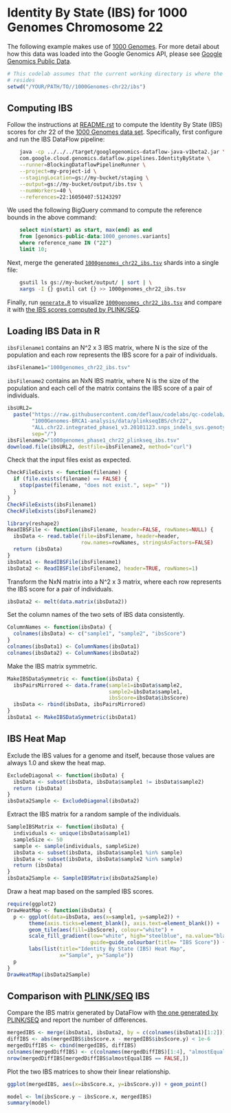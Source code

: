 <!-- Copyright 2014 Google Inc. All rights reserved. -->

<!-- Licensed under the Apache License, Version 2.0 (the "License"); -->
<!-- you may not use this file except in compliance with the License. -->
<!-- You may obtain a copy of the License at -->

<!--     http://www.apache.org/licenses/LICENSE-2.0 -->

<!-- Unless required by applicable law or agreed to in writing, software -->
<!-- distributed under the License is distributed on an "AS IS" BASIS, -->
<!-- WITHOUT WARRANTIES OR CONDITIONS OF ANY KIND, either express or implied. -->
<!-- See the License for the specific language governing permissions and -->
<!-- limitations under the License. -->

# Identity By State (IBS) for 1000 Genomes Chromosome 22

The following example makes use of [1000
Genomes](https://cloud.google.com/genomics/data/1000-genomes). For more detail
about how this data was loaded into the Google Genomics API, please see [Google
Genomics Public Data](https://cloud.google.com/genomics/data/1000-genomes).

```r
# This codelab assumes that the current working directory is where the Rmd file
# resides
setwd("/YOUR/PATH/TO//1000Genomes-chr22/ibs")
```

## Computing IBS

Follow the instructions at [README.rst](../../../README.rst) to compute the
Identity By State (IBS) scores for chr 22 of the [1000 Genomes data
set](https://cloud.google.com/genomics/data/1000-genomes). Specifically, first
configure and run the IBS DataFlow pipeline:

```sh
    java -cp ../../../target/googlegenomics-dataflow-java-v1beta2.jar \
    com.google.cloud.genomics.dataflow.pipelines.IdentityByState \
    --runner=BlockingDataflowPipelineRunner \
    --project=my-project-id \
    --stagingLocation=gs://my-bucket/staging \
    --output=gs://my-bucket/output/ibs.tsv \
    --numWorkers=40 \
    --references=22:16050407:51243297
```

We used the following BigQuery command to compute the reference bounds in the
above command:

```sql
    select min(start) as start, max(end) as end
    from [genomics-public-data:1000_genomes.variants]
    where reference_name IN ("22")
    limit 10;
```

Next, merge the generated
[`1000genomes_chr22_ibs.tsv`](1000genomes_chr22_ibs.tsv) shards into a single
file:

```sh
    gsutil ls gs://my-bucket/output/ | sort | \
    xargs -I {} gsutil cat {} >> 1000genomes_chr22_ibs.tsv
```

Finally, run [`generate.R`](generate.R) to visualize
[`1000genomes_chr22_ibs.tsv`](1000genomes_chr22_ibs.tsv) and compare it with
[the IBS scores computed by
PLINK/SEQ](https://raw.githubusercontent.com/deflaux/codelabs/qc-codelab/R/1000Genomes-BRCA1-analysis/data/plinkseqIBS/chr22/ALL.chr22.integrated_phase1_v3.20101123.snps_indels_svs.genotypes.ibs).

## Loading IBS Data in R

`ibsFilename1` contains an N^2 x 3 IBS matrix, where N is the size of the
population and each row represents the IBS score for a pair of individuals.

```r
ibsFilename1="1000genomes_chr22_ibs.tsv"
```

`ibsFilename2` contains an NxN IBS matrix, where N is the size of the population
and each cell of the matrix contains the IBS score of a pair of individuals.

```r
ibsURL2=
  paste("https://raw.githubusercontent.com/deflaux/codelabs/qc-codelab/R",
        "1000Genomes-BRCA1-analysis/data/plinkseqIBS/chr22",
        "ALL.chr22.integrated_phase1_v3.20101123.snps_indels_svs.genotypes.ibs",
        sep="/")
ibsFilename2="1000genomes_phase1_chr22_plinkseq_ibs.tsv"
download.file(ibsURL2, destfile=ibsFilename2, method="curl")
```

Check that the input files exist as expected.

```r
CheckFileExists <- function(filename) {
  if (file.exists(filename) == FALSE) {
    stop(paste(filename, "does not exist.", sep=" "))
  }
}
CheckFileExists(ibsFilename1)
CheckFileExists(ibsFilename2)
```

```r
library(reshape2)
ReadIBSFile <- function(ibsFilename, header=FALSE, rowNames=NULL) {
  ibsData <- read.table(file=ibsFilename, header=header,
                        row.names=rowNames, stringsAsFactors=FALSE)
  return (ibsData)
}
ibsData1 <- ReadIBSFile(ibsFilename1)
ibsData2 <- ReadIBSFile(ibsFilename2, header=TRUE, rowNames=1)
```

Transform the NxN matrix into a N^2 x 3 matrix, where each row represents the
IBS score for a pair of individuals.

```r
ibsData2 <- melt(data.matrix(ibsData2))
```

Set the column names of the two sets of IBS data consistently.

```r
ColumnNames <- function(ibsData) {
  colnames(ibsData) <- c("sample1", "sample2", "ibsScore")
}
colnames(ibsData1) <- ColumnNames(ibsData1)
colnames(ibsData2) <- ColumnNames(ibsData2)
```

Make the IBS matrix symmetric.

```r
MakeIBSDataSymmetric <- function(ibsData) {
  ibsPairsMirrored <- data.frame(sample1=ibsData$sample2,
                                 sample2=ibsData$sample1,
                                 ibsScore=ibsData$ibsScore)
  ibsData <- rbind(ibsData, ibsPairsMirrored)
}
ibsData1 <- MakeIBSDataSymmetric(ibsData1)
```

## IBS Heat Map

Exclude the IBS values for a genome and itself, because those values are always
1.0 and skew the heat map.

```r
ExcludeDiagonal <- function(ibsData) {
  ibsData <- subset(ibsData, ibsData$sample1 != ibsData$sample2)
  return (ibsData)
}
ibsData2Sample <- ExcludeDiagonal(ibsData2)
```

Extract the IBS matrix for a random sample of the individuals.

```r
SampleIBSMatrix <- function(ibsData) {
  individuals <- unique(ibsData$sample1)
  sampleSize <- 50
  sample <- sample(individuals, sampleSize)
  ibsData <- subset(ibsData, ibsData$sample1 %in% sample)
  ibsData <- subset(ibsData, ibsData$sample2 %in% sample)
  return (ibsData)
}
ibsData2Sample <- SampleIBSMatrix(ibsData2Sample)
```

Draw a heat map based on the sampled IBS scores.

```r
require(ggplot2)
DrawHeatMap <- function(ibsData) {
  p <- ggplot(data=ibsData, aes(x=sample1, y=sample2)) +
       theme(axis.ticks=element_blank(), axis.text=element_blank()) +
       geom_tile(aes(fill=ibsScore), colour="white") +
       scale_fill_gradient(low="white", high="steelblue", na.value="black",
                           guide=guide_colourbar(title= "IBS Score")) +
       labs(list(title="Identity By State (IBS) Heat Map",
                 x="Sample", y="Sample"))
  p
}
DrawHeatMap(ibsData2Sample)
```

## Comparison with [PLINK/SEQ](https://atgu.mgh.harvard.edu/plinkseq/) IBS

Compare the IBS matrix generated by DataFlow with [the one generated by
PLINK/SEQ](https://raw.githubusercontent.com/deflaux/codelabs/qc-codelab/R/1000Genomes-BRCA1-analysis/data/plinkseqIBS/chr22/ALL.chr22.integrated_phase1_v3.20101123.snps_indels_svs.genotypes.ibs)
and report the number of differences.

```r
mergedIBS <- merge(ibsData1, ibsData2, by = c(colnames(ibsData1)[1:2]))
diffIBS <- abs(mergedIBS$ibsScore.x - mergedIBS$ibsScore.y) < 1e-6
mergedDiffIBS <- cbind(mergedIBS, diffIBS)
colnames(mergedDiffIBS) <- c(colnames(mergedDiffIBS)[1:4], "almostEqualIBS")
nrow(mergedDiffIBS[mergedDiffIBS$almostEqualIBS == FALSE,])
```

Plot the two IBS matrices to show their linear relationship.

```r
ggplot(mergedIBS, aes(x=ibsScore.x, y=ibsScore.y)) + geom_point()
```

```r
model <- lm(ibsScore.y ~ ibsScore.x, mergedIBS)
summary(model)
```

